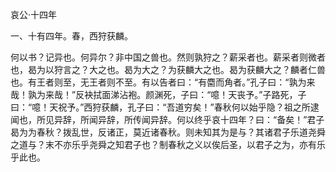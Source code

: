 

哀公·十四年

一、十有四年。春，西狩获麟。

何以书？记异也。何异尔？非中国之兽也。然则孰狩之？薪采者也。薪采者则微者也，曷为以狩言之？大之也。曷为大之？为获麟大之也。曷为获麟大之？麟者仁兽也。有王者则至，无王者则不至。有以告者曰：“有麕而角者。”孔子曰：“孰为来哉！孰为来哉！”反袂拭面涕沾袍。颜渊死，子曰：“噫！天丧予。”子路死，子曰：“噫！天祝予。”西狩获麟，孔子曰：“吾道穷矣！”春秋何以始乎隐？祖之所逮闻也，所见异辞，所闻异辞，所传闻异辞。何以终乎哀十四年？曰：“备矣！”君子曷为为春秋？拨乱世，反诸正，莫近诸春秋。则未知其为是与？其诸君子乐道尧舜之道与？末不亦乐乎尧舜之知君子也？制春秋之义以俟后圣，以君子之为，亦有乐乎此也。

